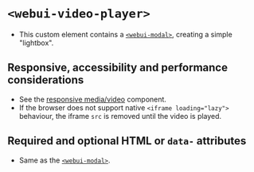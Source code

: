 
<Meta of={WebUIVideoPlayer} />

# `<webui-video-player>`
- This custom element contains a [`<webui-modal>`](/docs/web-components-or-custom-elements-webui-modal--docs), creating a simple "lightbox".

## Responsive, accessibility and performance considerations
- See the [responsive media/video](/story/components-responsive-media--responsive-video) component.
- If the browser does not support native `<iframe loading="lazy">` behaviour, the iframe `src` is removed until the video is played.

## Required and optional HTML  or `data-` attributes
- Same as the [`<webui-modal>`](/docs/web-components-or-custom-elements-webui-modal--docs).

<Canvas of={WebUIVideoPlayer.WebUIVideoPlayer} />
